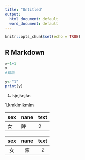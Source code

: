 ```yaml
---
title: "Untitled"
output:
  html_document: default
  word_document: default
---
```


```r
knitr::opts_chunk$set(echo = TRUE)
```

## R Markdown

```r
x=1+1
x
#錯誤
```

```r
y<-"1"
print(y)
```

1. kjnjknjkn

1.kmklmlkmlm

| sex | nane | text |
| --- | --- | --- |
| 女 | 陳 | 2 |

| sex | nane | text |
| :-: | :-: | :-: |
| 女 | 陳 | 2 |